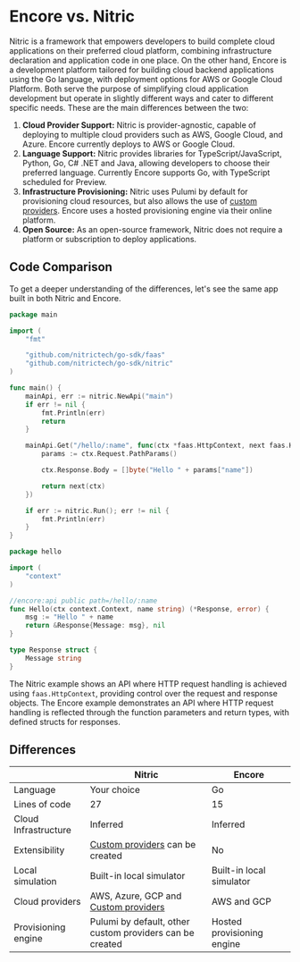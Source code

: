 
# Encore vs. Nitric

Nitric is a framework that empowers developers to build complete cloud applications on their preferred cloud platform, combining infrastructure declaration and application code in one place. On the other hand, Encore is a development platform tailored for building cloud backend applications using the Go language, with deployment options for AWS or Google Cloud Platform. Both serve the purpose of simplifying cloud application development but operate in slightly different ways and cater to different specific needs.
These are the main differences between the two:

1. **Cloud Provider Support:** Nitric is provider-agnostic, capable of deploying to multiple cloud providers such as AWS, Google Cloud, and Azure. Encore currently deploys to AWS or Google Cloud.
2. **Language Support:** Nitric provides libraries for TypeScript/JavaScript, Python, Go, C# .NET and Java, allowing developers to choose their preferred language. Currently Encore supports Go, with TypeScript scheduled for Preview.
3. **Infrastructure Provisioning:** Nitric uses Pulumi by default for provisioning cloud resources, but also allows the use of [custom providers](/reference/providers/custom/building-custom-provider). Encore uses a hosted provisioning engine via their online platform.
4. **Open Source:** As an open-source framework, Nitric does not require a platform or subscription to deploy applications.

## Code Comparison

To get a deeper understanding of the differences, let's see the same app built in both Nitric and Encore.

<CodeGroup compare>

```go {{title: 'Nitric', label: 'functions/hello/main.go' }}
package main

import (
	"fmt"

	"github.com/nitrictech/go-sdk/faas"
	"github.com/nitrictech/go-sdk/nitric"
)

func main() {
	mainApi, err := nitric.NewApi("main")
	if err != nil {
		fmt.Println(err)
		return
	}

	mainApi.Get("/hello/:name", func(ctx *faas.HttpContext, next faas.HttpHandler) (*faas.HttpContext, error) {
		params := ctx.Request.PathParams()

		ctx.Response.Body = []byte("Hello " + params["name"])

		return next(ctx)
	})

	if err := nitric.Run(); err != nil {
		fmt.Println(err)
	}
}
```

```go {{title: 'Encore', label: 'hello.go'}}
package hello

import (
	"context"
)

//encore:api public path=/hello/:name
func Hello(ctx context.Context, name string) (*Response, error) {
	msg := "Hello " + name
	return &Response{Message: msg}, nil
}

type Response struct {
	Message string
}
```

</CodeGroup>

The Nitric example shows an API where HTTP request handling is achieved using `faas.HttpContext`, providing control over the request and response objects. The Encore example demonstrates an API where HTTP request handling is reflected through the function parameters and return types, with defined structs for responses.

## Differences

|                      | Nitric                                                                                       | Encore                     |
| -------------------- | -------------------------------------------------------------------------------------------- | -------------------------- |
| Language             | Your choice                                                                                  | Go                         |
| Lines of code        | 27                                                                                           | 15                         |
| Cloud Infrastructure | Inferred                                                                                     | Inferred                   |
| Extensibility        | [Custom providers](/reference/providers/custom/building-custom-provider) can be created      | No                         |
| Local simulation     | Built-in local simulator                                                                     | Built-in local simulator   |
| Cloud providers      | AWS, Azure, GCP and [Custom providers](/reference/providers/custom/building-custom-provider) | AWS and GCP                |
| Provisioning engine  | Pulumi by default, other custom providers can be created                                     | Hosted provisioning engine |

